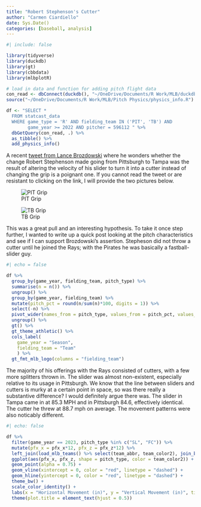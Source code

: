 ```yaml
---
title: "Robert Stephenson's Cutter"
author: "Carmen Ciardiello"
date: Sys.Date()
categories: [baseball, analysis]
---
```


```r
#| include: false

library(tidyverse)
library(duckdb)
library(gt)
library(cbbdata)
library(mlbplotR)

# load in data and function for adding pitch flight data
con_read <- dbConnect(duckdb(), "~/OneDrive/Documents/R Work/MLB/duckdb data/statcast.duckdb")
source("~/OneDrive/Documents/R Work/MLB/Pitch Physics/physics_info.R")

df <- "SELECT * 
  FROM statcast_data 
  WHERE game_type = 'R' AND fielding_team IN ('PIT', 'TB') AND
        game_year >= 2022 AND pitcher = 596112 " %>% 
  dbGetQuery(con_read, .) %>% 
  as_tibble() %>% 
  add_physics_info()

```

A recent [tweet from Lance Brozdowski](https://twitter.com/LanceBroz/status/1748577589164126613) where he wonders whether the change Robert Stephenson made going from Pittsburgh to Tampa was the result of altering the velocity of his slider to turn it into a cutter instead of changing the grip is a poignant one. If you cannot read the tweet or are resistant to clicking on the link, I will provide the two pictures below.

![PIT Grip](pit_grip.jpg)

![TB Grip](tb_grip.png)

This was a great pull and an interesting hypothesis. To take it once step further, I wanted to write up a quick post looking at the pitch characteristics and see if I can support Brozdowski's assertion. Stepheson did not throw a cutter until he joined the Rays; with the Pirates he was basically a fastball-slider guy. 

```r
#| echo = false

df %>% 
  group_by(game_year, fielding_team, pitch_type) %>% 
  summarise(n = n()) %>% 
  ungroup() %>% 
  group_by(game_year, fielding_team) %>% 
  mutate(pitch_pct = round(n/sum(n)*100, digits = 1)) %>% 
  select(-n) %>% 
  pivot_wider(names_from = pitch_type, values_from = pitch_pct, values_fill = 0) %>% 
  ungroup() %>% 
  gt() %>% 
  gt_theme_athletic() %>% 
  cols_label(
    game_year = "Season",
    fielding_team = "Team"
    ) %>% 
  gt_fmt_mlb_logo(columns = "fielding_team")

```

The majority of his offerings with the Rays consisted of cutters, with a few more splitters thrown in. The slider was almost non-existent, especially relative to its usage in Pittsburgh. We know that the line between sliders and cutters is murky at a certain point in space, so was there really a substantive difference? I would definitely argue there was. The slider in Tampa came in at 85.3 MPH and in Pittsburgh 84.6, effectively identical. The cutter he threw at 88.7 mph on average. The movement patterns were also noticably different. 

```r
#| echo: false

df %>% 
  filter(game_year == 2023, pitch_type %in% c("SL", "FC")) %>% 
  mutate(pfx_x = pfx_x*12, pfx_z = pfx_z*12) %>% 
  left_join(load_mlb_teams() %>% select(team_abbr, team_color2), join_by(fielding_team == team_abbr)) %>% 
  ggplot(aes(pfx_x, pfx_z, shape = pitch_type, color = team_color2)) + 
  geom_point(alpha = 0.75) + 
  geom_vline(xintercept = 0, color = "red", linetype = "dashed") + 
  geom_hline(yintercept = 0, color = "red", linetype = "dashed") + 
  theme_bw() + 
  scale_color_identity() + 
  labs(x = "Horizontal Movement (in)", y = "Vertical Movement (in)", title = "Pitch Movement From Catcher's Perspective") + 
  theme(plot.title = element_text(hjust = 0.5))

```

